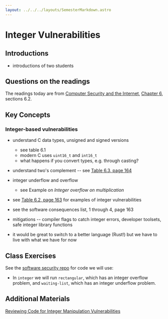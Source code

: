 ```yaml
---
layout: ../../../layouts/SemesterMarkdown.astro
---
```


# Integer Vulnerabilities

## Introductions

- introductions of two students

## Questions on the readings

The readings today are from
[Computer Security and the Internet](https://people.scs.carleton.ca/~paulv/toolsjewels.html),
[Chapter 6](https://people.scs.carleton.ca/~paulv/toolsjewels/TJrev1/ch6-rev1.pdf),
sections 6.2.

## Key Concepts

### Integer-based vulnerabilities

- understand C data types, unsigned and signed versions
  - see table 6.1
  - modern C uses `uint16_t` and `int16_t`
  - what happens if you convert types, e.g. through casting?
- understand two's complement -- see
  [Table 6.3, page 164](https://people.scs.carleton.ca/~paulv/toolsjewels/TJrev1/ch6-rev1.pdf)

- integer underflow and overflow

  - see Example on _Integer overflow on multiplication_

- see
  [Table 6.2, page 163](https://people.scs.carleton.ca/~paulv/toolsjewels/TJrev1/ch6-rev1.pdf)
  for examples of integer vulnerabilities

- see the software consequences list, 1 through 4, page 163

- mitigations -- compiler flags to catch integer errors, developer toolsets,
  safe integer library functions

- it would be great to switch to a better language (Rust!) but we have to live
  with what we have for now

## Class Exercises

See the [software security repo](https://github.com/BYU-CS465/software-security)
for code we will use:

- In `integer` we will run `rectangular`, which has an integer overflow problem,
  and `waiting-list`, which has an integer underflow problem.

## Additional Materials

[Reviewing Code for Integer Manipulation Vulnerabilities](https://learn.microsoft.com/en-us/previous-versions/ms972818(v=msdn.10)?redirectedfrom=MSDN)

